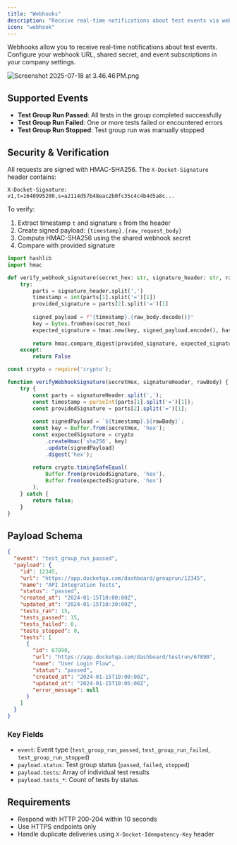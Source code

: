 ```yaml
---
title: "Webhooks"
description: "Receive real-time notifications about test events via webhooks"
icon: "webhook"
---
```


Webhooks allow you to receive real-time notifications about test events. Configure your webhook URL, shared secret, and event subscriptions in your company settings.

![Screenshot 2025-07-18 at 3.46.46 PM.png](/images/Screenshot_2025-08-29_at_7.17.00_PM.png)

## Supported Events

- **Test Group Run Passed**: All tests in the group completed successfully
- **Test Group Run Failed**: One or more tests failed or encountered errors  
- **Test Group Run Stopped**: Test group run was manually stopped

## Security & Verification

All requests are signed with HMAC-SHA256. The `X-Docket-Signature` header contains:

```
X-Docket-Signature: v1,t=1640995200,s=a2114d57b48eac2b0fc35c4c4b4d5a8c...
```

To verify:
1. Extract timestamp `t` and signature `s` from the header
2. Create signed payload: `{timestamp}.{raw_request_body}`
3. Compute HMAC-SHA256 using the shared webhook secret
4. Compare with provided signature

<CodeGroup>

```python Python
import hashlib
import hmac

def verify_webhook_signature(secret_hex: str, signature_header: str, raw_body: bytes) -> bool:
    try:
        parts = signature_header.split(',')
        timestamp = int(parts[1].split('=')[1])
        provided_signature = parts[2].split('=')[1]
        
        signed_payload = f"{timestamp}.{raw_body.decode()}"
        key = bytes.fromhex(secret_hex)
        expected_signature = hmac.new(key, signed_payload.encode(), hashlib.sha256).hexdigest()
        
        return hmac.compare_digest(provided_signature, expected_signature)
    except:
        return False
```

```javascript Node.js
const crypto = require('crypto');

function verifyWebhookSignature(secretHex, signatureHeader, rawBody) {
    try {
        const parts = signatureHeader.split(',');
        const timestamp = parseInt(parts[1].split('=')[1]);
        const providedSignature = parts[2].split('=')[1];
        
        const signedPayload = `${timestamp}.${rawBody}`;
        const key = Buffer.from(secretHex, 'hex');
        const expectedSignature = crypto
            .createHmac('sha256', key)
            .update(signedPayload)
            .digest('hex');
        
        return crypto.timingSafeEqual(
            Buffer.from(providedSignature, 'hex'),
            Buffer.from(expectedSignature, 'hex')
        );
    } catch {
        return false;
    }
}
```

</CodeGroup>

## Payload Schema

```json
{
  "event": "test_group_run_passed",
  "payload": {
    "id": 12345,
    "url": "https://app.docketqa.com/dashboard/grouprun/12345",
    "name": "API Integration Tests", 
    "status": "passed",
    "created_at": "2024-01-15T10:00:00Z",
    "updated_at": "2024-01-15T10:30:00Z",
    "tests_ran": 15,
    "tests_passed": 15,
    "tests_failed": 0,
    "tests_stopped": 0,
    "tests": [
      {
        "id": 67890,
        "url": "https://app.docketqa.com/dashboard/testrun/67890",
        "name": "User Login Flow",
        "status": "passed",
        "created_at": "2024-01-15T10:00:00Z",
        "updated_at": "2024-01-15T10:05:00Z",
        "error_message": null
      }
    ]
  }
}
```

### Key Fields

- `event`: Event type (`test_group_run_passed`, `test_group_run_failed`, `test_group_run_stopped`)
- `payload.status`: Test group status (`passed`, `failed`, `stopped`)
- `payload.tests`: Array of individual test results
- `payload.tests_*`: Count of tests by status

## Requirements

- Respond with HTTP 200-204 within 10 seconds
- Use HTTPS endpoints only
- Handle duplicate deliveries using `X-Docket-Idempotency-Key` header
